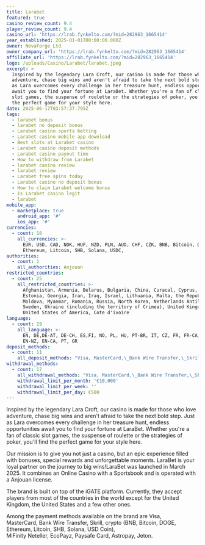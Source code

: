 ```yaml
---
title: Larabet
featured: true
casino_review_count: 9.4
player_review_count: 9.4
casino_url: 'https://lrab.fynkelto.com/?mid=282963_1665414'
year_established: 2025-01-01T00:00:00.000Z
owner: NovaForge Ltd
owner_company_url: 'https://lrab.fynkelto.com/?mid=282963_1665414'
affiliate_url: 'https://lrab.fynkelto.com/?mid=282963_1665414'
logo: /uploads/Casino/Larabet/larabet.jpeg
excerpt: >
  Inspired by the legendary Lara Croft, our casino is made for those who love
  adventure, chase big wins and aren't afraid to take the next bold step. Just
  as Lara overcomes every challenge in her treasure hunt, endless opportunities
  await you to find your fortune at LaraBet. Whether you're a fan of classic
  slot games, the suspense of roulette or the strategies of poker, you'll find
  the perfect game for your style here.
date: 2025-06-17T03:57:37.795Z
tags:
  - larabet bonus
  - larabet no deposit bonus
  - Larabet casino sports betting
  - Larabet casino mobile app download
  - Best slots at Larabet casino
  - Larabet casino deposit methods
  - Larabet casino payout time
  - How to withdraw from Larabet
  - larabet casino review
  - larabet review
  - Larabet free spins today
  - Larabet casino no deposit bonus
  - How to claim Larabet welcome bonus
  - Is Larabet casino legit
  - larabet
mobile_app:
  - marketplace: true
    android_app: '#'
    ios_app: '#'
currencies:
  - count: 18
    all_currencies: >-
      EUR, USD, CAD, NOK, HUF, NZD, PLN, AUD, CHF, CZK, BNB, Bitcoin, DOGE,
      Ethereum, Litcoin, SHB, Solana, USDC,
authorities:
  - count: 1
    all_authorities: Anjouan
restricted_countries:
  - count: 25
    all_restricted_countries: >-
      Afghanistan, Armenia, Belarus, Bulgaria, China, Curacal, Cyprus, Denmark,
      Estonia, Georgia, Iran, Iraq, Israel, Lithuania, Malta, the Republic of
      Moldova, Myanmar, Romania, Russia, North Korea, Netherlands Antilles,
      Sweden, Ukraine (including the territory of Crimea), United Kingdom,
      United States of America, Cote d'ivoire 
language:
  - count: 19
    all_language: >-
      EN, DE,DE-AT, DE-CH, ES,FI, NO, PL, HU, PT-BR, IT, CZ, FR, FR-CA,  EN-AU,
      EN-NZ, EN-CA, PT, GR
deposit_methods:
  - count: 11
    all_deposit_methods: "Visa, MasterCard,\_Bank Wire Transfer,\_Skrill, crypto (BNB, Bitcoin, DOGE, Ethereum, Litcoin, SHB, Solana, USD Coin), MiFinity\_Neteller,\_EcoPayz,\_Paysafe Card, Astropay, Jeton"
withdrawal_methods:
  - count: 17
    all_withdrawal_methods: "Visa, MasterCard,\_Bank Wire Transfer,\_Skrill, BNB, Bitcoin, DOGE, Ethereum, Litcoin, SHB, Solana, USD Coin, MiFinity\_Neteller,\_EcoPayz,\_Paysafe Card, Astropay, Jeton"
    withdrawal_limit_per_month: '€10,000'
    withdrawal_limit_per_week: ''
    withdrawal_limit_per_day: €500
---
```


Inspired by the legendary Lara Croft, our casino is made for those who love adventure, chase big wins and aren't afraid to take the next bold step. Just as Lara overcomes every challenge in her treasure hunt, endless opportunities await you to find your fortune at LaraBet. Whether you're a fan of classic slot games, the suspense of roulette or the strategies of poker, you'll find the perfect game for your style here.

Our mission is to give you not just a casino, but an epic experience filled with bonuses, special rewards and unforgettable moments. LaraBet is your loyal partner on the journey to big wins!LaraBet was launched in March 2025. It combines an Online Casino with a Sportsbook and is operated with a Anjouan license.

The brand is built on top of the iGATE platform. Currently, they accept players from most of the countries in the world except for the United Kingdom, the United States and a few other ones.

Among the payment methods available on the brand are Visa, MasterCard, Bank Wire Transfer, Skrill, crypto (BNB, Bitcoin, DOGE, Ethereum, Litcoin, SHB, Solana, USD Coin), MiFinity Neteller, EcoPayz, Paysafe Card, Astropay, Jeton.
